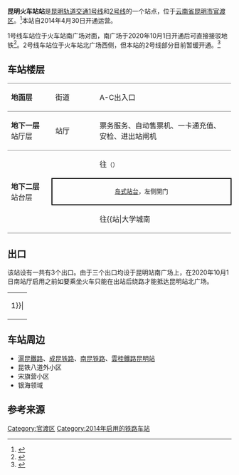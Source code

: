{{Station Infobox
|Station Name = 昆明火车站站
|Engname = Kunming Railway Station
|linecolour = {{昆明地铁颜色|1}}
|linecolour2 = {{昆明地铁颜色|2}}
|image = Platform of L1 Kunming Railway Station (20210322171205).jpg
|caption = 1号线站台
|Number = 
|Code = 
|Location = [[云南省|云南省]][[昆明市|昆明市]][[官渡区|官渡区]]
|coordinates = {{coord|25.016425|102.722284|display=inline,title}}
|Type = 地下车站
|Line = [[昆明轨道交通1号线|1号线]]<br>[[昆明轨道交通2号线|2号线]](暂缓开通)
|Interchange = 
|Platformtype = 
|Transport = [[昆明站|昆明站]]
|Open = [[昆明轨道交通1号线|1号线]]：2014年4月30日
|adjacent = {{Adjacent stations|system=昆明地铁
|line1=1|left1=环城南路|right1=福德
|line2=2|left2=环城南路|right2=南坝|type2=建设中}}
}}

'''昆明火车站站'''是[[昆明轨道交通|昆明轨道交通]][[昆明轨道交通1号线|1号线]]和[[昆明轨道交通2号线|2号线]]的一个站点，位于[[云南省|云南省]][[昆明市|昆明市]][[官渡区|官渡区]]。<ref>{{Cite web|url=http://www.shxb.net/html/20111117/20111117_296429.shtml |title=昆明市民政局公示首批54个地铁站名 21日前市民可提意见 |date=2011-11-17 |deadurl=yes |archiveurl=https://web.archive.org/web/20111124085339/http://www.shxb.net/html/20111117/20111117_296429.shtml |archivedate=2011-11-24 }}</ref>本站自2014年4月30日开通运营。

1号线车站位于火车站南广场对面，南广场于2020年10月1日开通后可直接接驳地铁<ref name="sq">{{cite news|title=昆明火车站南广场启用在即 地铁出站可直达候车厅|url=http://m.xinhuanet.com/yn/2020-09/30/c_139408573.htm|work=云南网|publisher=新华网|date=2020-09-30|accessdate=2020-11-12|archive-date=2020-11-22|archive-url=https://web.archive.org/web/20201122203529/http://m.xinhuanet.com/yn/2020-09/30/c_139408573.htm|dead-url=no}}</ref>。2号线车站位于火车站北广场西侧，但本站的2号线部分目前暂缓开通。<ref>{{cite news|url=http://xw.kunming.cn/a/2014-04/08/content_3533795.htm|title=昆明地铁：乘地铁到火车站最好在环城南路站下|publisher=[[昆明日报|昆明日报]]|date=2014-04-08|accessdate=2016-12-27|archive-url=https://web.archive.org/web/20161227200951/http://xw.kunming.cn/a/2014-04/08/content_3533795.htm|archive-date=2016-12-27|dead-url=yes}}</ref>

== 车站楼层 ==
{|cellspacing=0 cellpadding=3
|style="border-top:solid 1px gray;border-bottom:solid 1px gray;" width=100|'''地面层'''
|style="border-top:solid 1px gray;border-bottom:solid 1px gray;" width=100|街道
|style="border-top:solid 1px gray;border-bottom:solid 1px gray;" width=350|A-C出入口
|-
|style="border-bottom:solid 1px gray;"|'''地下一层'''<br />站厅层
|style="border-bottom:solid 1px gray;"|站厅
|style="border-bottom:solid 1px gray;"|票务服务、自动售票机、一卡通充值、安检、进出站闸机
|-
|style="border-bottom:solid 1px gray;" rowspan=3|'''地下二层'''<br />站台层
|{{arrow|L}}
|{{昆明地铁线路名|1}}往{{站|北部汽车站}}<small>（{{站|环城南路}}）</small>
|-
|style="border-right:solid 2px black;border-left:solid 2px black;border-top:solid 2px black;border-bottom:solid 2px black;" colspan=2|<center><small>[[岛式站台|岛式站台]]，左侧開门</small></center>
|-
|style="border-bottom:solid 1px gray;"|{{arrow|R}}
|style="border-bottom:solid 1px gray;"|{{昆明地铁线路名|1}}往{{站|大学城南||昆明市}}/{{站|昆明南火车站}}<small>（{{站|福德||昆明市}}）</small>
|}

== 出口 ==
该站设有一共有3个出口。由于三个出口均设于昆明站南广场上，在2020年10月1日南站厅启用之前如要乘坐火车只能在出站后绕路才能抵达昆明站北广场。
{| class="wikitable"
| rowspan=30 align="center" bgcolor={{昆明地铁颜色|1}}|
|-
! 编号 !! 建议前往的目的地 !! 照片
|-
| {{綠底白字出口|A|附=廁}} || ||
|-
| {{綠底白字出口|B}} || ||
|-
| {{綠底白字出口|C}} || ||
|-
| bgcolor="#EEEEEE" colspan=3 | {{綠底白字出口|註=廁}}
|}

==车站周边==
*[[沪昆线|滬昆鐵路]]、[[成昆铁路|成昆铁路]]、[[南昆铁路|南昆铁路]]、[[南昆客运专线|雲桂鐵路]][[昆明站|昆明站]]
*昆铁八道外小区
*宋旗营小区
*银海领域

== 参考来源 ==
<references/>

{{昆明地铁1号线}}
{{昆明地铁2号线}}

[[Category:官渡区|Category:官渡区]]
[[Category:2014年启用的铁路车站|Category:2014年启用的铁路车站]]